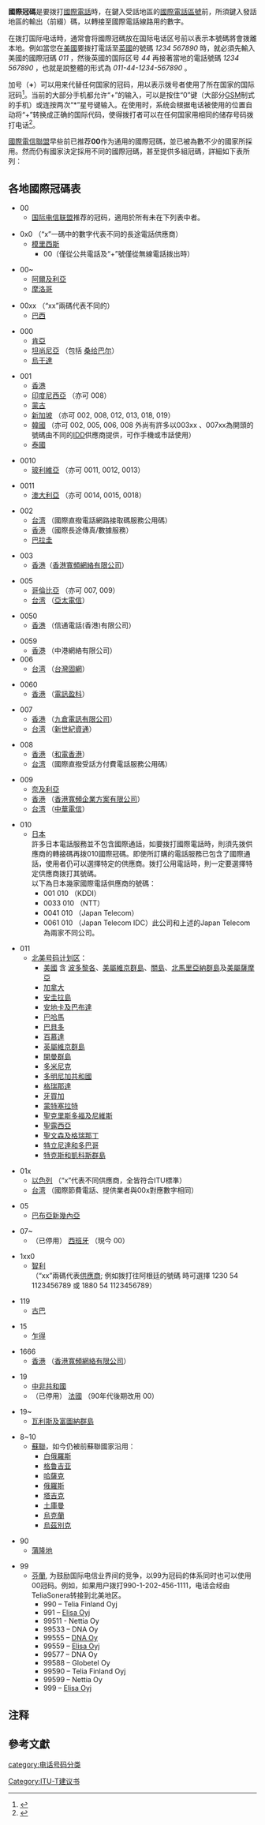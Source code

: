 {{NoteTA
|G1 = Country
}}
{{不是|国际电话区号}}
'''國際冠碼'''是要拨打[[國際電話|國際電話]]時，在鍵入受話地區的[[國際電話區號|國際電話區號]]前，所須鍵入發話地區的輸出（前綴）碼，以轉接至國際電話線路用的數字。

在拨打国际电话時，通常會将國際冠碼放在国际电话区号前以表示本號碼將會拨離本地。例如當您在[[美國|美國]]要拨打電話至[[英國|英國]]的號碼 ''1234 567890'' 時，就必須先輸入美國的國際冠碼 ''011'' ，然後英國的国际区号 ''44'' 再接著當地的電話號碼 ''1234 567890'' ，也就是說整體的形式為 ''011-44-1234-567890'' 。

加号（'''+'''）可以用来代替任何国家的冠码，用以表示拨号者使用了所在国家的国际冠码<ref>{{Cite web |url=http://www.itu.int/rec/dologin_pub.asp?lang=e&id=T-REC-E.123-200102-I!!PDF-E&type=items |title=International Telecommunication Union (ITU-T), E.123 - 7.1 (Page 9) |accessdate=2012-11-18 |archive-date=2012-10-12 |archive-url=https://web.archive.org/web/20121012122715/http://www.itu.int/rec/dologin_pub.asp?lang=e&id=T-REC-E.123-200102-I!!PDF-E&type=items |dead-url=no }}</ref>。当前的大部分手机都允许“+”的输入，可以是按住“0”键（大部分[[GSM|GSM]]制式的手机）或连按两次“*”星号键输入。在使用时，系统会根据电话被使用的位置自动将“+”转换成正确的国际代码，使得拨打者可以在任何国家用相同的储存号码拨打电话<ref>{{cite web|title=The plus (+) sign and international calls|url=http://www.howtocallabroad.com/qa/plus-sign.html|publisher=howtocallabroad.com|accessdate=2012-11-18|archive-date=2010-12-15|archive-url=https://web.archive.org/web/20101215044633/http://www.howtocallabroad.com/qa/plus-sign.html|dead-url=no}}</ref>。

[[國際電信聯盟|國際電信聯盟]]早些前已推荐'''00'''作为通用的國際冠碼，並已被為數不少的國家所採用。然而仍有國家決定採用不同的國際冠碼，甚至提供多組冠碼，詳細如下表所列：

== 各地國際冠碼表 ==
* 00
** [[国际电信联盟|国际电信联盟]]推荐的冠码，適用於所有未在下列表中者。

* 0x0 （“x”一碼中的數字代表不同的長途電話供應商）
**[[模里西斯|模里西斯]]
*** 00（僅從公共電話及“+”號僅從無線電話拨出時）

* 00~{{NoteTag|「[[~|~]]」表示輸入後要等回應鈴聲響起之後，才可繼續輸入；下同。}}
** [[阿爾及利亞|阿爾及利亞]]
** [[摩洛哥|摩洛哥]]

* 00xx （“xx”兩碼代表不同的{{link-en|長途電話供應商|Brazilian Carrier Selection Code}}）
** [[巴西|巴西]]

* 000
** [[肯亞|肯亞]]{{NoteTag|name="ICTA"}}
** [[坦尚尼亞|坦尚尼亞]] （包括 [[桑给巴尔|桑给巴尔]]）{{NoteTag|name="ICTA"}}
** [[烏干達|烏干達]]{{NoteTag|從坦尚尼亞及烏干達拨至肯亞時則需拨打 005 ；從坦尚尼亞及肯亞拨至烏干達時則需拨打 006 ；從烏干達及肯亞拨至坦尚尼亞時則需拨打 007。|name="ICTA"}}

* 001
** [[香港|香港]]{{NoteTag|拨打本號電話將自動選擇不同的[[國際直接撥號|國際直接撥號]]（IDD）供應商。使用者也可以自己選擇拨打特定供應商的號碼大多以 ''00'' 、 ''15'' 、 ''16'' 開頭，數字3至4位不等。詳見[http://www.ofca.gov.hk/filemanager/ofca/en/content_311/no_plan.pdf 香港電訊服務的號碼計劃]列表。}}
** [[印度尼西亞|印度尼西亞]] （亦可 008）
** [[蒙古|蒙古]]
** [[新加坡|新加坡]] （亦可 002, 008, 012, 013, 018, 019）
** [[韓國|韓國]] （亦可 002, 005, 006, 008 外尚有許多以003xx 、007xx為開頭的號碼由不同的[[國際直接撥號|IDD]]供應商提供，可作手機或市話使用）
** [[泰國|泰國]]

* 0010
** [[玻利維亞|玻利維亞]] （亦可 0011, 0012, 0013）

* 0011
** [[澳大利亞|澳大利亞]] （亦可 0014, 0015, 0018）

* 002
** [[台湾|台湾]] （國際直撥電話網路接取碼服務公用碼）
** [[香港|香港]] （國際長途傳真/數據服務）
** [[巴拉圭|巴拉圭]]

* 003
** [[香港|香港]]（[[香港寬頻|香港寬頻網絡有限公司]]）

* 005
** [[哥倫比亞|哥倫比亞]] （亦可 007, 009）
** [[台湾|台湾]] （[[亞太電信|亞太電信]]）

* 0050
** [[香港|香港]] （信通電話(香港)有限公司）

* 0059
** [[香港|香港]] （中港網絡有限公司）
* 006
** [[台湾|台湾]] （[[台灣固網|台灣固網]]）

* 0060
** [[香港|香港]] （[[電訊盈科|電訊盈科]]）

* 007
** [[香港|香港]] （[[九倉電訊|九倉電訊有限公司]]）
** [[台湾|台湾]] （[[新世紀資通|新世紀資通]]）

* 008
** [[香港|香港]] （[[和記電訊香港控股|和電香港]]）
** [[台湾|台湾]] （國際直撥受話方付費電話服務公用碼）

* 009
** [[奈及利亞|奈及利亞]]
** [[香港|香港]] （[[香港寬頻|香港寬頻企業方案有限公司]]）
** [[台湾|台湾]] （[[中華電信|中華電信]]）

* 010
** [[日本|日本]]<br />許多日本電話服務並不包含國際通話，如要拨打國際電話時，則須先拨供應商的轉接碼再拨010國際冠碼。即使所訂購的電話服務已包含了國際通話，使用者仍可以選擇特定的供應商。拨打公用電話時，則一定要選擇特定供應商拨打其號碼。<br />以下為日本幾家國際電話供應商的號碼：
***001 010 （KDDI）
***0033 010 （NTT）
***0041 010 （Japan Telecom）
***0061 010 （Japan Telecom IDC）此公司和上述的Japan Telecom為兩家不同公司。

* 011
** [[国际电话区号列表#区域1_--_北美号码计划区|北美号码计划区]]：
*** [[美國|美國]] 含 [[波多黎各|波多黎各]]、[[美屬維京群島|美屬維京群島]]、[[關島|關島]]、[[北馬里亞納群島|北馬里亞納群島]]及[[美屬薩摩亞|美屬薩摩亞]]
*** [[加拿大|加拿大]]
***[[安圭拉島|安圭拉島]]
***[[安地卡及巴布達|安地卡及巴布達]]
***[[巴哈馬|巴哈馬]]
***[[巴貝多|巴貝多]]
***[[百慕達|百慕達]]
***[[英屬維京群島|英屬維京群島]]
***[[開曼群島|開曼群島]]
***[[多米尼克|多米尼克]]
***[[多明尼加共和國|多明尼加共和國]]
***[[格瑞那達|格瑞那達]]
***[[牙買加|牙買加]]
***[[蒙特塞拉特|蒙特塞拉特]]
***[[聖克里斯多福及尼維斯|聖克里斯多福及尼維斯]]
***[[聖露西亞|聖露西亞]]
***[[聖文森及格瑞那丁|聖文森及格瑞那丁]]
***[[特立尼達和多巴哥|特立尼達和多巴哥]]
***[[特克斯和凱科斯群島|特克斯和凱科斯群島]]

* 01x
** [[以色列|以色列]] （“x”代表不同供應商，全皆符合ITU標準）
** [[台湾|台湾]] （國際節費電話、提供業者與00x對應數字相同）

* 05
**[[巴布亞新幾內亞|巴布亞新幾內亞]]

* 07~
** （已停用） [[西班牙|西班牙]] （現今 00）

* 1xx0
** [[智利|智利]] <br />（“xx”兩碼代表[[供應商|供應商]]; 例如拨打往阿根廷的號碼 {{tel|54|11|23456789}} 時可選擇 1230 54 1123456789 或 1880 54 1123456789）{{NoteTag|雖然智利全國的供應商前綴都有''1''，大家一般表示或廣告時仍不會省去''1''。}}

* 119
** [[古巴|古巴]]

*15
**[[乍得|乍得]]

*1666
** [[香港|香港]]  （[[香港寬頻|香港寬頻網絡有限公司]]）

* 19
**[[中非共和國|中非共和國]]
** （已停用） [[法國|法國]] （90年代後期改用 00）

* 19~
** [[瓦利斯及富圖納群島|瓦利斯及富圖納群島]]

* 8~10
** [[蘇聯|蘇聯]]，如今仍被前蘇聯國家沿用：
*** [[白俄羅斯|白俄羅斯]]
*** [[格鲁吉亚|格鲁吉亚]]
*** [[哈薩克|哈薩克]]
*** [[俄羅斯|俄羅斯]]{{NoteTag|其国内拨打前缀“8”和国际冠码“8~10”会换成ITU推荐的“0”和“00”。更换号码的第一步是将区号的“0”开头换成“4”，因此莫斯科的区号由095变成495。}}
*** [[塔吉克斯坦|塔吉克]]
*** [[土庫曼|土庫曼]]
*** [[烏克蘭|烏克蘭]]
*** [[烏茲別克|烏茲別克]]

* 90
** [[蒲隆地|蒲隆地]]

* 99
** [[芬蘭|芬蘭]], 为鼓励国际电信业界间的竞争，以99为冠码的体系同时也可以使用00冠码。例如，如果用户拨打990-1-202-456-1111，电话会经由TeliaSonera转接到北美地区。
*** 990 – Telia Finland Oyj
*** 991 – [[Elisa_Oyj|Elisa Oyj]]
*** 99511 - Nettia Oy
*** 99533 – DNA Oy
*** 99555 – [[DNA_Oy|DNA Oy]]
*** 99559 – [[Elisa_Oyj|Elisa Oyj]]
*** 99577 – DNA Oy
*** 99588 – Globetel Oy
*** 99590 – Telia Finland Oyj
*** 99599 – Nettia Oy
*** 999 – [[Elisa_Oyj|Elisa Oyj]]

== 注释 ==
{{NoteFoot}}

== 參考文獻 ==
{{Reflist}}

{{電話號碼}}
[[category:电话号码分类|category:电话号码分类]]
[[Category:ITU-T建议书|Category:ITU-T建议书]]